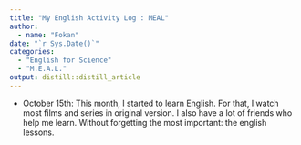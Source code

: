 ```yaml
---
title: "My English Activity Log : MEAL"
author:
  - name: "Fokan" 
date: "`r Sys.Date()`"
categories:
  - "English for Science"
  - "M.E.A.L."
output: distill::distill_article
---
```


- October 15th: This month, I started to learn English. For that, I watch most films and series in original version. I also have a lot of friends who help me learn. Without forgetting the most important: the english lessons.

